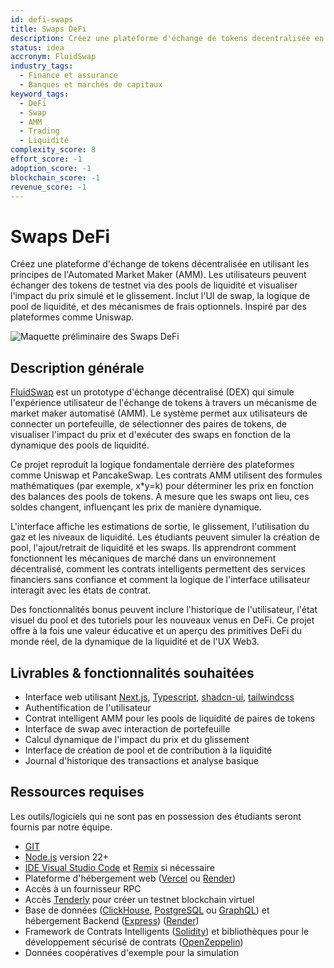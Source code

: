 ```yaml
---
id: defi-swaps
title: Swaps DeFi
description: Créez une plateforme d'échange de tokens décentralisée en utilisant les principes de l'Automated Market Maker (AMM). Les utilisateurs peuvent échanger des tokens de testnet via des pools de liquidité et visualiser l'impact du prix simulé et le glissement. Inclut l'UI de swap, la logique de pool de liquidité, et des mécanismes de frais optionnels. Inspiré par des plateformes comme Uniswap.
status: idea
accronym: FluidSwap
industry_tags:
  - Finance et assurance
  - Banques et marchés de capitaux
keyword_tags:
  - DeFi
  - Swap
  - AMM
  - Trading
  - Liquidité
complexity_score: 8
effort_score: -1
adoption_score: -1
blockchain_score: -1
revenue_score: -1
---
```


# Swaps DeFi

Créez une plateforme d'échange de tokens décentralisée en utilisant les principes de l'Automated Market Maker (AMM). Les utilisateurs peuvent échanger des tokens de testnet via des pools de liquidité et visualiser l'impact du prix simulé et le glissement. Inclut l'UI de swap, la logique de pool de liquidité, et des mécanismes de frais optionnels. Inspiré par des plateformes comme Uniswap.

![Maquette préliminaire des Swaps DeFi](/images/project/defi-swaps.jpg)

## Description générale

[FluidSwap](https://fluidswap.monark.io) est un prototype d'échange décentralisé (DEX) qui simule l'expérience utilisateur de l'échange de tokens à travers un mécanisme de market maker automatisé (AMM). Le système permet aux utilisateurs de connecter un portefeuille, de sélectionner des paires de tokens, de visualiser l'impact du prix et d'exécuter des swaps en fonction de la dynamique des pools de liquidité.

Ce projet reproduit la logique fondamentale derrière des plateformes comme Uniswap et PancakeSwap. Les contrats AMM utilisent des formules mathématiques (par exemple, x*y=k) pour déterminer les prix en fonction des balances des pools de tokens. À mesure que les swaps ont lieu, ces soldes changent, influençant les prix de manière dynamique.

L'interface affiche les estimations de sortie, le glissement, l'utilisation du gaz et les niveaux de liquidité. Les étudiants peuvent simuler la création de pool, l'ajout/retrait de liquidité et les swaps. Ils apprendront comment fonctionnent les mécaniques de marché dans un environnement décentralisé, comment les contrats intelligents permettent des services financiers sans confiance et comment la logique de l'interface utilisateur interagit avec les états de contrat.

Des fonctionnalités bonus peuvent inclure l'historique de l'utilisateur, l'état visuel du pool et des tutoriels pour les nouveaux venus en DeFi. Ce projet offre à la fois une valeur éducative et un aperçu des primitives DeFi du monde réel, de la dynamique de la liquidité et de l'UX Web3.

## Livrables & fonctionnalités souhaitées

- Interface web utilisant [Next.js](https://nextjs.org/), [Typescript](https://www.typescriptlang.org/), [shadcn-ui](https://ui.shadcn.com/), [tailwindcss](https://tailwindcss.com/)
- Authentification de l'utilisateur 
- Contrat intelligent AMM pour les pools de liquidité de paires de tokens
- Interface de swap avec interaction de portefeuille
- Calcul dynamique de l'impact du prix et du glissement
- Interface de création de pool et de contribution à la liquidité
- Journal d'historique des transactions et analyse basique

## Ressources requises

Les outils/logiciels qui ne sont pas en possession des étudiants seront fournis par notre équipe.

- [GIT](https://git-scm.com/)
- [Node.js](https://nodejs.org/) version 22+
- [IDE Visual Studio Code](https://code.visualstudio.com/) et [Remix](https://remix-project.org/) si nécessaire
- Plateforme d'hébergement web ([Vercel](https://vercel.com/) ou [Render](https://render.com/))
- Accès à un fournisseur RPC
- Accès [Tenderly](https://tenderly.co/) pour créer un testnet blockchain virtuel
- Base de données ([ClickHouse](https://clickhouse.com/), [PostgreSQL](https://www.postgresql.org/) ou [GraphQL](https://graphql.org/)) et hébergement Backend ([Express](https://expressjs.com/)) ([Render](https://render.com/))
- Framework de Contrats Intelligents ([Solidity](https://soliditylang.org/)) et bibliothèques pour le développement sécurisé de contrats ([OpenZeppelin](https://www.openzeppelin.com/))
- Données coopératives d'exemple pour la simulation